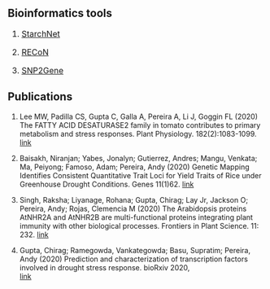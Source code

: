 
## Bioinformatics tools

<font size="3">

1. <a href="http://rrn.uark.edu/starchnet/#/" target="_blank">StarchNet</a>

2. <a href="https://plantstress-pereira.uark.edu/RECoN/" target="_blank">RECoN</a>

3. <a href="https://plantstress-pereira.uark.edu/oryza-quality/" target="_blank">SNP2Gene</a>

</font>



## Publications
1. Lee MW, Padilla CS, Gupta C, Galla A, Pereira A, Li J, Goggin FL (2020) 
The FATTY ACID DESATURASE2 family in tomato contributes to primary metabolism and stress 
responses. Plant Physiology. 182(2):1083-1099. 
<a href="https://doi.org/10.1104/pp.19.00487" target="_blank"> link </a>

2. Baisakh, Niranjan; Yabes, Jonalyn; Gutierrez, Andres; Mangu, Venkata; Ma, Peiyong; 
Famoso, Adam; Pereira, Andy (2020) Genetic Mapping Identifies Consistent Quantitative 
Trait Loci for Yield Traits of Rice under Greenhouse Drought Conditions. Genes 11(1)62. 
<a href="https://doi.org/10.3390/genes11010062" target="_blank"> link </a> 

3. Singh, Raksha; Liyanage, Rohana; Gupta, Chirag; Lay Jr, Jackson O; Pereira, 
Andy; Rojas, Clemencia M (2020) The Arabidopsis proteins AtNHR2A and AtNHR2B are 
multi-functional proteins integrating plant immunity with other biological processes. 
Frontiers in Plant Science. 11: 232. 
<a href="https://doi.org/10.3389/fpls.2020.00232" target="_blank"> link </a> 

4. Gupta, Chirag; Ramegowda, Vankategowda; Basu, Supratim; Pereira, Andy (2020) 
Prediction and characterization of transcription factors involved in drought stress response.
 bioRxiv 2020,  
<a href="https://doi.org/10.1101/2020.04.29.068379" target="_blank"> link </a>